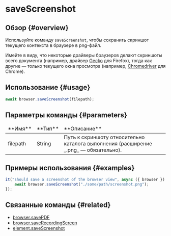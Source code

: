 # saveScreenshot

## Обзор {#overview}

Используйте команду `saveScreenshot`, чтобы сохранить скриншот текущего контекста в браузере в png-файл.

Имейте в виду, что некоторые драйверы браузеров делают скриншоты всего документа (например, драйвер [Gecko][gecko] для Firefox), тогда как другие — только текущего окна просмотра (например, [Chromedriver][chromedriver] для Chrome).

## Использование {#usage}

```javascript
await browser.saveScreenshot(filepath);
```

## Параметры команды {#parameters}

<table>
<thead>
<tr><td>**Имя**</td><td>**Тип**</td><td>**Описание**</td></tr>
</thead>
<tbody>
<tr><td>filepath</td><td>String</td><td>Путь к скриншоту относительно каталога выполнения (расширение _.png_ — обязательно).</td></tr>

</tbody>
</table>

## Примеры использования {#examples}

```javascript
it("should save a screenshot of the browser view", async ({ browser }) => {
    await browser.saveScreenshot("./some/path/screenshot.png");
});
```

## Связанные команды {#related}

-   [browser.savePDF](../savePDF)
-   [browser.saveRecordingScreen](../saveRecordingScreen)
-   [element.saveScreenshot](../../element/saveScreenshot)

[gecko]: https://github.com/mozilla/geckodriver
[chromedriver]: https://chromedriver.chromium.org/
